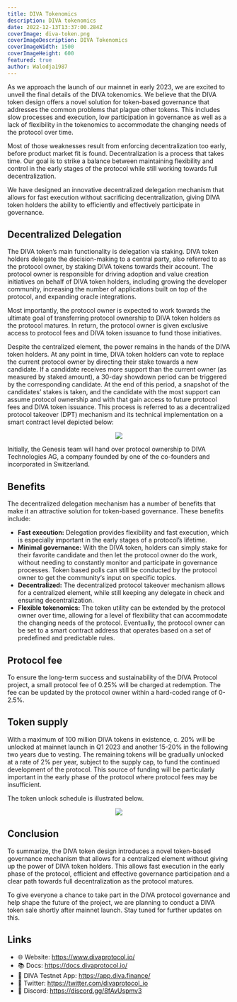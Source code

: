 ```yaml
---
title: DIVA Tokenomics
description: DIVA tokenomics
date: 2022-12-13T13:37:00.284Z
coverImage: diva-token.png
coverImageDescription: DIVA Tokenomics
coverImageWidth: 1500
coverImageHeight: 600
featured: true
author: Walodja1987
---
```


As we approach the launch of our mainnet in early 2023, we are excited to unveil the final details of the DIVA tokenomics. We believe that the DIVA token design offers a 
novel solution for token-based governance that addresses the common problems that plague other tokens. This includes slow processes and execution, low participation in 
governance as well as a lack of flexibility in the tokenomics to accommodate the changing needs of the protocol over time.

Most of those weaknesses result from enforcing decentralization too early, before product market fit is found. Decentralization is a process that takes time. Our goal 
is to strike a balance between maintaining flexibility and control in the early stages of the protocol while still working towards full decentralization.

We have designed an innovative decentralized delegation mechanism that allows for fast execution without sacrificing decentralization, giving DIVA token holders the ability 
to efficiently and effectively participate in governance. 

## Decentralized Delegation

The DIVA token’s main functionality is delegation via staking. DIVA token holders delegate the decision-making to a central party, also referred to as the protocol owner, 
by staking DIVA tokens towards their account. The protocol owner is responsible for driving adoption and value creation initiatives on behalf of DIVA token holders, 
including growing the developer community, increasing the number of applications built on top of the protocol, and expanding oracle integrations.

Most importantly, the protocol owner is expected to work towards the ultimate goal of transferring protocol ownership to DIVA token holders as the protocol matures. 
In return, the protocol owner is given exclusive access to protocol fees and DIVA token issuance to fund those initiatives.

Despite the centralized element, the power remains in the hands of the DIVA token holders. At any point in time, DIVA token holders can vote to replace the current 
protocol owner by directing their stake towards a new candidate. If a candidate receives more support than the current owner (as measured by staked amount), 
a 30-day showdown period can be triggered by the corresponding candidate. At the end of this period, a snapshot of the candidates’ stakes is taken, and the candidate 
with the most support can assume protocol ownership and with that gain access to future protocol fees and DIVA token issuance. This process is referred to as a 
decentralized protocol takeover (DPT) mechanism and its technical implementation on a smart contract level depicted below:

<p align="center">
  <img src="/images/posts/dpt-mechanism.png" />
</p>

Initially, the Genesis team will hand over protocol ownership to DIVA Technologies AG, a company founded by one of the co-founders and incorporated in Switzerland.

## Benefits

The decentralized delegation mechanism has a number of benefits that make it an attractive solution for token-based governance. These benefits include:
* **Fast execution:** Delegation provides flexibility and fast execution, which is especially important in the early stages of a protocol’s lifetime. 
* **Minimal governance:** With the DIVA token, holders can simply stake for their favorite candidate and then let the protocol owner do the work, 
without needing to constantly monitor and participate in governance processes. Token based polls can still be conducted by the protocol owner to get the community‘s input on specific topics.
* **Decentralized:** The decentralized protocol takeover mechanism allows for a centralized element, while still keeping any delegate in check and ensuring decentralization.
* **Flexible tokenomics:** The token utility can be extended by the protocol owner over time, allowing for a level of flexibility that can accommodate the changing 
needs of the protocol. Eventually, the protocol owner can be set to a smart contract address that operates based on a set of predefined and predictable rules.

## Protocol fee

To ensure the long-term success and sustainability of the DIVA Protocol project, a small protocol fee of 0.25% will be charged at redemption. 
The fee can be updated by the protocol owner within a hard-coded range of 0-2.5%.

## Token supply

With a maximum of 100 million DIVA tokens in existence, c. 20% will be unlocked at mainnet launch in Q1 2023 and another 15-20% in the following 
two years due to vesting. The remaining tokens will be gradually unlocked at a rate of 2% per year, subject to the supply cap, to fund the continued development 
of the protocol. This source of funding will be particularly important in the early phase of the protocol where protocol fees may be insufficient.

The token unlock schedule is illustrated below.

<p align="center">
  <img src="/images/posts/diva-token-release-schedule.png" />
</p>

## Conclusion
To summarize, the DIVA token design introduces a novel token-based governance mechanism that allows for a centralized element without giving up the power of DIVA token holders. 
This allows fast execution in the early phase of the protocol, efficient and effective governance participation and a clear path towards full decentralization as the protocol matures.

To give everyone a chance to take part in the DIVA protocol governance and help shape the future of the project, we are planning to conduct a DIVA token sale shortly 
after mainnet launch. Stay tuned for further updates on this.


## Links

- 🌐 Website: https://www.divaprotocol.io/
- 📚 Docs: https://docs.divaprotocol.io/
- 🍏 DIVA Testnet App: https://app.diva.finance/
- 🦜 Twitter: https://twitter.com/divaprotocol_io 
- 🤖 Discord: https://discord.gg/8fAvUspmv3